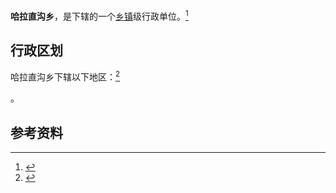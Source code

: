 {{中国乡级行政区|63/21/26/204/000}}

'''哈拉直沟乡'''，是{{PRC admin/fullname|63/21/26/204/000|3}}下辖的一个[[乡镇|乡镇]]级行政单位。<ref>{{PRC admin/ref sgc|{{PRC admin/parent|63/21/26/204/000}}}}</ref>

== 行政区划 ==

哈拉直沟乡下辖以下地区：<ref>{{PRC admin/ref sgc|63/21/26/204/000}}</ref>

{{PRC admin/children|63/21/26/204/000}}。

== 参考资料 ==

{{reflist}}

{{行政区划小作品}}
{{PRC admin/navcat|63/21/26/204/000}}